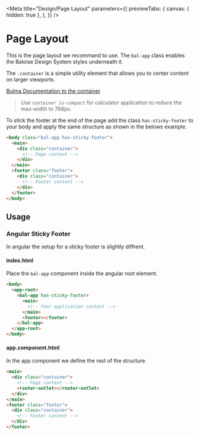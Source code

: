 
<Meta
  title="Design/Page Layout"
  parameters={{
    previewTabs: {
      canvas: { hidden: true },
    },
  }}
/>

# Page Layout

This is the page layout we recommand to use. The `bal-app` class enables the Baloise Design System styles underneath it.

The `.container` is a simple utility element that allows you to center content on larger viewports.

[Bulma Documentation to the container](https://bulma.io/documentation/layout/container/)

> Use `container is-compact` for calculator application to reduce the max-width to 768px.

To stick the footer at the end of the page add the class `has-sticky-footer` to your body and apply the same structure as shown in the belows example.

```html
<body class="bal-app has-sticky-footer">
  <main>
    <div class="container">
      <!-- Page content -->
    </div>
  </main>
  <footer class="footer">
    <div class="container">
      <!-- Footer content -->
    </div>
  </footer>
</body>
```

## Usage

### Angular Sticky Footer

In angular the setup for a sticky footer is slightly diffrent.

#### index.html

Place the `bal-app` component inside the angular root element.

```html
<body>
  <app-root>
    <bal-app has-sticky-footer>
      <main>
        <!-- Your application content -->
      </main>
      <footer></footer>
    </bal-app>
  </app-root>
</body>
```

#### app.component.html

In the app component we define the rest of the structure.

```html
<main>
  <div class="container">
    <!-- Page content -->
    <router-outlet></router-outlet>
  </div>
</main>
<footer class="footer">
  <div class="container">
    <!-- Footer content -->
  </div>
</footer>
```
